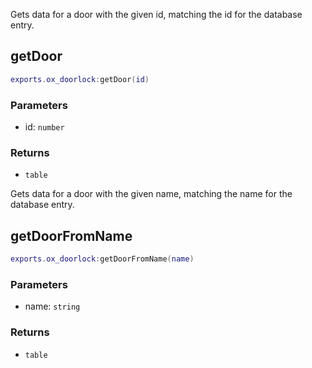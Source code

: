 Gets data for a door with the given id, matching the id for the database entry.

## getDoor

```lua
exports.ox_doorlock:getDoor(id)
```

### Parameters

- id: `number`

### Returns

- `table`

Gets data for a door with the given name, matching the name for the database entry.

## getDoorFromName

```lua
exports.ox_doorlock:getDoorFromName(name)
```

### Parameters

- name: `string`

### Returns

- `table`
